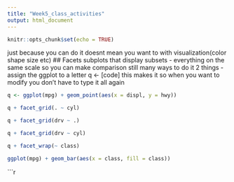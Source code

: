 ```yaml
---
title: "Week5_class_activities"
output: html_document
---
```


```r
knitr::opts_chunk$set(echo = TRUE)
```

just because you can do it doesnt mean you want to with visualization(color shape size etc)
## Facets
subplots that display subsets
- everything on the same scale so you can make comparison still
many ways to do it
2 things
- assign the ggplot to a letter
  q <- [code]   this makes it so when you want to modify you don't have to type it all again
  
```r
q <- ggplot(mpg) + geom_point(aes(x = displ, y = hwy))
```
```r
q + facet_grid(. ~ cyl)
```

```r
q + facet_grid(drv ~ .)
```

```r
q + facet_grid(drv ~ cyl)
```

```r
q + facet_wrap(~ class)
```

```r
ggplot(mpg) + geom_bar(aes(x = class, fill = class))
```

```r





